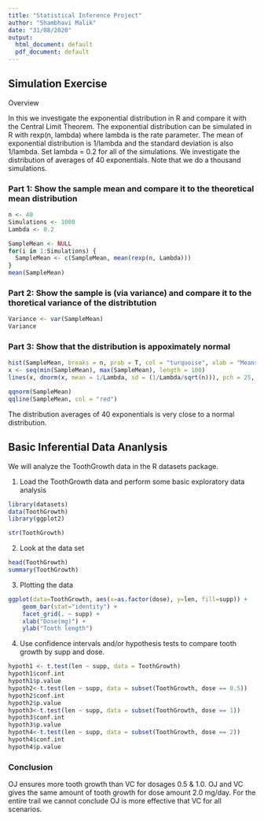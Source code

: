 ```yaml
---
title: "Statistical Inference Project"
author: "Shambhavi Malik"
date: "31/08/2020"
output:
  html_document: default
  pdf_document: default
---
```

## Simulation Exercise 
Overview

In this we investigate the exponential distribution in R and compare it with the Central Limit Theorem. The exponential distribution can be simulated in R with rexp(n, lambda) where lambda is the rate parameter. The mean of exponential distribution is 1/lambda and the standard deviation is also 1/lambda. Set lambda = 0.2 for all of the simulations. We investigate the distribution of averages of 40 exponentials. Note that we do a thousand simulations.

### Part 1: Show the sample mean and compare it to the theoretical mean distribution
```r
n <- 40
Simulations <- 1000
Lambda <- 0.2

SampleMean <- NULL
for(i in 1:Simulations) {
  SampleMean <- c(SampleMean, mean(rexp(n, Lambda)))
}
mean(SampleMean)
```

### Part 2: Show the sample is (via variance) and compare it to the thoretical variance of the distribtution
```r
Variance <- var(SampleMean)
Variance
```

### Part 3: Show that the distribution is appoximately normal
```r
hist(SampleMean, breaks = n, prob = T, col = "turquoise", xlab = "Means")
x <- seq(min(SampleMean), max(SampleMean), length = 100)
lines(x, dnorm(x, mean = 1/Lambda, sd = (1/Lambda/sqrt(n))), pch = 25, col = "black")
```

```r
qqnorm(SampleMean)
qqline(SampleMean, col = "red")
```

The distribution averages of 40 exponentials is very close to a normal distribution.

## Basic Inferential Data Ananlysis
We will analyze the ToothGrowth data in the R datasets package.

1. Load the ToothGrowth data and perform some basic exploratory data analysis
```r
library(datasets)
data(ToothGrowth)
library(ggplot2)

str(ToothGrowth)
```

2. Look at the data set
```r
head(ToothGrowth)
summary(ToothGrowth)
```

3. Plotting the data
```r
ggplot(data=ToothGrowth, aes(x=as.factor(dose), y=len, fill=supp)) +
    geom_bar(stat="identity") +
    facet_grid(. ~ supp) +
    xlab("Dose(mg)") +
    ylab("Tooth length")
```

4. Use confidence intervals and/or hypothesis tests to compare tooth growth by supp and dose.
```r
hypoth1 <- t.test(len ~ supp, data = ToothGrowth)
hypoth1$conf.int
hypoth1$p.value
hypoth2<-t.test(len ~ supp, data = subset(ToothGrowth, dose == 0.5))
hypoth2$conf.int
hypoth2$p.value
hypoth3<-t.test(len ~ supp, data = subset(ToothGrowth, dose == 1))
hypoth3$conf.int
hypoth3$p.value
hypoth4<-t.test(len ~ supp, data = subset(ToothGrowth, dose == 2))
hypoth4$conf.int
hypoth4$p.value
```

### Conclusion
OJ ensures more tooth growth than VC for dosages 0.5 & 1.0. OJ and VC gives the same amount of tooth growth for dose amount 2.0 mg/day. For the entire trail we cannot conclude OJ is more effective that VC for all scenarios.